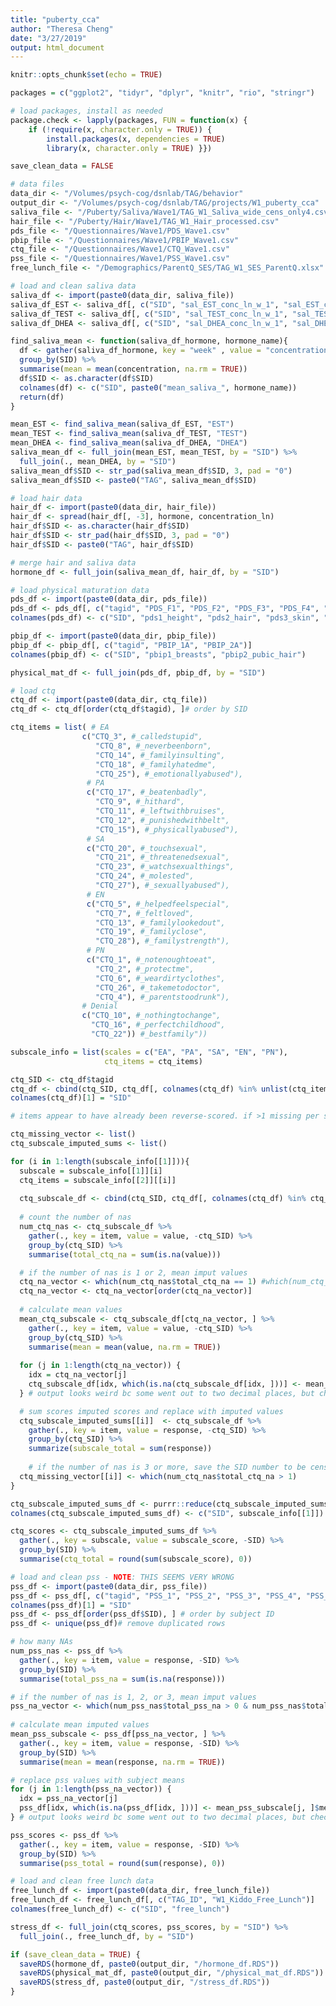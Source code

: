 ```yaml
---
title: "puberty_cca"
author: "Theresa Cheng"
date: "3/27/2019"
output: html_document
---
```


```r
knitr::opts_chunk$set(echo = TRUE)

packages = c("ggplot2", "tidyr", "dplyr", "knitr", "rio", "stringr")

# load packages, install as needed
package.check <- lapply(packages, FUN = function(x) {
    if (!require(x, character.only = TRUE)) {
        install.packages(x, dependencies = TRUE)
        library(x, character.only = TRUE) }})
```

```r

save_clean_data = FALSE

# data files
data_dir <- "/Volumes/psych-cog/dsnlab/TAG/behavior"
output_dir <- "/Volumes/psych-cog/dsnlab/TAG/projects/W1_puberty_cca"
saliva_file <- "/Puberty/Saliva/Wave1/TAG_W1_Saliva_wide_cens_only4.csv"
hair_file <- "/Puberty/Hair/Wave1/TAG_W1_Hair_processed.csv"
pds_file <- "/Questionnaires/Wave1/PDS_Wave1.csv"
pbip_file <- "/Questionnaires/Wave1/PBIP_Wave1.csv"
ctq_file <- "/Questionnaires/Wave1/CTQ_Wave1.csv"
pss_file <- "/Questionnaires/Wave1/PSS_Wave1.csv"
free_lunch_file <- "/Demographics/ParentQ_SES/TAG_W1_SES_ParentQ.xlsx"

# load and clean saliva data
saliva_df <- import(paste0(data_dir, saliva_file))
saliva_df_EST <- saliva_df[, c("SID", "sal_EST_conc_ln_w_1", "sal_EST_conc_ln_w_2", "sal_EST_conc_ln_w_3", "sal_EST_conc_ln_w_4")]
saliva_df_TEST <- saliva_df[, c("SID", "sal_TEST_conc_ln_w_1", "sal_TEST_conc_ln_w_2", "sal_TEST_conc_ln_w_3", "sal_TEST_conc_ln_w_4")]
saliva_df_DHEA <- saliva_df[, c("SID", "sal_DHEA_conc_ln_w_1", "sal_DHEA_conc_ln_w_2", "sal_DHEA_conc_ln_w_3", "sal_DHEA_conc_ln_w_4")]

find_saliva_mean <- function(saliva_df_hormone, hormone_name){
  df <- gather(saliva_df_hormone, key = "week" , value = "concentration", -SID) %>% 
  group_by(SID) %>% 
  summarise(mean = mean(concentration, na.rm = TRUE))
  df$SID <- as.character(df$SID)
  colnames(df) <- c("SID", paste0("mean_saliva_", hormone_name))
  return(df)
}

mean_EST <- find_saliva_mean(saliva_df_EST, "EST")
mean_TEST <- find_saliva_mean(saliva_df_TEST, "TEST")
mean_DHEA <- find_saliva_mean(saliva_df_DHEA, "DHEA")
saliva_mean_df <- full_join(mean_EST, mean_TEST, by = "SID") %>%
  full_join(., mean_DHEA, by = "SID")
saliva_mean_df$SID <- str_pad(saliva_mean_df$SID, 3, pad = "0")
saliva_mean_df$SID <- paste0("TAG", saliva_mean_df$SID)

# load hair data
hair_df <- import(paste0(data_dir, hair_file))
hair_df <- spread(hair_df[, -3], hormone, concentration_ln)
hair_df$SID <- as.character(hair_df$SID)
hair_df$SID <- str_pad(hair_df$SID, 3, pad = "0")
hair_df$SID <- paste0("TAG", hair_df$SID)

# merge hair and saliva data
hormone_df <- full_join(saliva_mean_df, hair_df, by = "SID")

# load physical maturation data
pds_df <- import(paste0(data_dir, pds_file))
pds_df <- pds_df[, c("tagid", "PDS_F1", "PDS_F2", "PDS_F3", "PDS_F4", "PDS_F6")] # did not include Q 5 re: timing
colnames(pds_df) <- c("SID", "pds1_height", "pds2_hair", "pds3_skin", "pds4_breasts", "pds6_period")

pbip_df <- import(paste0(data_dir, pbip_file))
pbip_df <- pbip_df[, c("tagid", "PBIP_1A", "PBIP_2A")]
colnames(pbip_df) <- c("SID", "pbip1_breasts", "pbip2_pubic_hair")

physical_mat_df <- full_join(pds_df, pbip_df, by = "SID")

# load ctq
ctq_df <- import(paste0(data_dir, ctq_file))
ctq_df <- ctq_df[order(ctq_df$tagid), ]# order by SID

ctq_items = list( # EA
                c("CTQ_3", #_calledstupid", 
                   "CTQ_8", #_neverbeenborn", 
                   "CTQ_14", #_familyinsulting",
                   "CTQ_18", #_familyhatedme",
                   "CTQ_25"), #_emotionallyabused"),
                 # PA
                 c("CTQ_17", #_beatenbadly",
                   "CTQ_9", #_hithard",
                   "CTQ_11", #_leftwithbruises",
                   "CTQ_12", #_punishedwithbelt",
                   "CTQ_15"), #_physicallyabused"),
                 # SA
                 c("CTQ_20", #_touchsexual",
                   "CTQ_21", #_threatenedsexual",
                   "CTQ_23", #_watchsexualthings",
                   "CTQ_24", #_molested",
                   "CTQ_27"), #_sexuallyabused"), 
                 # EN
                 c("CTQ_5", #_helpedfeelspecial",
                   "CTQ_7", #_feltloved",
                   "CTQ_13", #_familylookedout",
                   "CTQ_19", #_familyclose",
                   "CTQ_28"), #_familystrength"),
                 # PN
                 c("CTQ_1", #_notenoughtoeat",
                   "CTQ_2", #_protectme",
                   "CTQ_6", #_weardirtyclothes",
                   "CTQ_26", #_takemetodoctor",
                   "CTQ_4"), #_parentstoodrunk"),
                # Denial
                c("CTQ_10", #_nothingtochange",
                  "CTQ_16", #_perfectchildhood",
                  "CTQ_22")) #_bestfamily"))

subscale_info = list(scales = c("EA", "PA", "SA", "EN", "PN"), 
                     ctq_items = ctq_items)

ctq_SID <- ctq_df$tagid
ctq_df <- cbind(ctq_SID, ctq_df[, colnames(ctq_df) %in% unlist(ctq_items)])
colnames(ctq_df)[1] = "SID"

# items appear to have already been reverse-scored. if >1 missing per subscale, then the value is missing; if <2 per subscale, then value is mean imputed for that subscale. then add entire scale. 

ctq_missing_vector <- list()
ctq_subscale_imputed_sums <- list()

for (i in 1:length(subscale_info[[1]])){
  subscale = subscale_info[[1]][i]
  ctq_items = subscale_info[[2]][[i]]
  
  ctq_subscale_df <- cbind(ctq_SID, ctq_df[, colnames(ctq_df) %in% ctq_items])
  
  # count the number of nas
  num_ctq_nas <- ctq_subscale_df %>% 
    gather(., key = item, value = value, -ctq_SID) %>% 
    group_by(ctq_SID) %>% 
    summarise(total_ctq_na = sum(is.na(value)))

  # if the number of nas is 1 or 2, mean imput values
  ctq_na_vector <- which(num_ctq_nas$total_ctq_na == 1) #which(num_ctq_nas$total_ctq_na == 2))
  ctq_na_vector <- ctq_na_vector[order(ctq_na_vector)]
  
  # calculate mean values
  mean_ctq_subscale <- ctq_subscale_df[ctq_na_vector, ] %>% 
    gather(., key = item, value = value, -ctq_SID) %>% 
    group_by(ctq_SID) %>% 
    summarise(mean = mean(value, na.rm = TRUE))
  
  for (j in 1:length(ctq_na_vector)) {
    idx = ctq_na_vector[j]
    ctq_subscale_df[idx, which(is.na(ctq_subscale_df[idx, ]))] <- mean_ctq_subscale[j, ]$mean # if index is na replace w/ mean 
  } # output looks weird bc some went out to two decimal places, but checked manually it works!

  # sum scores imputed scores and replace with imputed values
  ctq_subscale_imputed_sums[[i]]  <- ctq_subscale_df %>% 
    gather(., key = item, value = response, -ctq_SID) %>% 
    group_by(ctq_SID) %>% 
    summarize(subscale_total = sum(response))
  
    # if the number of nas is 3 or more, save the SID number to be censored
  ctq_missing_vector[[i]] <- which(num_ctq_nas$total_ctq_na > 1)
}

ctq_subscale_imputed_sums_df <- purrr::reduce(ctq_subscale_imputed_sums, left_join, by = "ctq_SID")
colnames(ctq_subscale_imputed_sums_df) <- c("SID", subscale_info[[1]])

ctq_scores <- ctq_subscale_imputed_sums_df %>% 
  gather(., key = subscale, value = subscale_score, -SID) %>% 
  group_by(SID) %>% 
  summarise(ctq_total = round(sum(subscale_score), 0))

# load and clean pss - NOTE: THIS SEEMS VERY WRONG
pss_df <- import(paste0(data_dir, pss_file))
pss_df <- pss_df[, c("tagid", "PSS_1", "PSS_2", "PSS_3", "PSS_4", "PSS_5", "PSS_6", "PSS_7", "PSS_8", "PSS_9", "PSS_10")]
colnames(pss_df)[1] = "SID"
pss_df <- pss_df[order(pss_df$SID), ] # order by subject ID
pss_df <- unique(pss_df)# remove duplicated rows

# how many NAs
num_pss_nas <- pss_df %>% 
  gather(., key = item, value = response, -SID) %>% 
  group_by(SID) %>% 
  summarise(total_pss_na = sum(is.na(response)))

# if the number of nas is 1, 2, or 3, mean imput values
pss_na_vector <- which(num_pss_nas$total_pss_na > 0 & num_pss_nas$total_pss_na < 4)  #0 & num_pss_nas$total_pss_na < 4)
  
# calculate mean imputed values
mean_pss_subscale <- pss_df[pss_na_vector, ] %>% 
  gather(., key = item, value = response, -SID) %>% 
  group_by(SID) %>% 
  summarise(mean = mean(response, na.rm = TRUE))

# replace pss values with subject means
for (j in 1:length(pss_na_vector)) {
  idx = pss_na_vector[j]
  pss_df[idx, which(is.na(pss_df[idx, ]))] <- mean_pss_subscale[j, ]$mean # if index is na replace w/ mean 
} # output looks weird bc some went out to two decimal places, but checked manually it works!

pss_scores <- pss_df %>% 
  gather(., key = item, value = response, -SID) %>% 
  group_by(SID) %>% 
  summarise(pss_total = round(sum(response), 0))

# load and clean free lunch data
free_lunch_df <- import(paste0(data_dir, free_lunch_file))
free_lunch_df <- free_lunch_df[, c("TAG_ID", "W1_Kiddo_Free_Lunch")]
colnames(free_lunch_df) <- c("SID", "free_lunch")

stress_df <- full_join(ctq_scores, pss_scores, by = "SID") %>% 
  full_join(., free_lunch_df, by = "SID")

```

```r

if (save_clean_data = TRUE) {
  saveRDS(hormone_df, paste0(output_dir, "/hormone_df.RDS"))
  saveRDS(physical_mat_df, paste0(output_dir, "/physical_mat_df.RDS"))
  saveRDS(stress_df, paste0(output_dir, "/stress_df.RDS"))
}
```